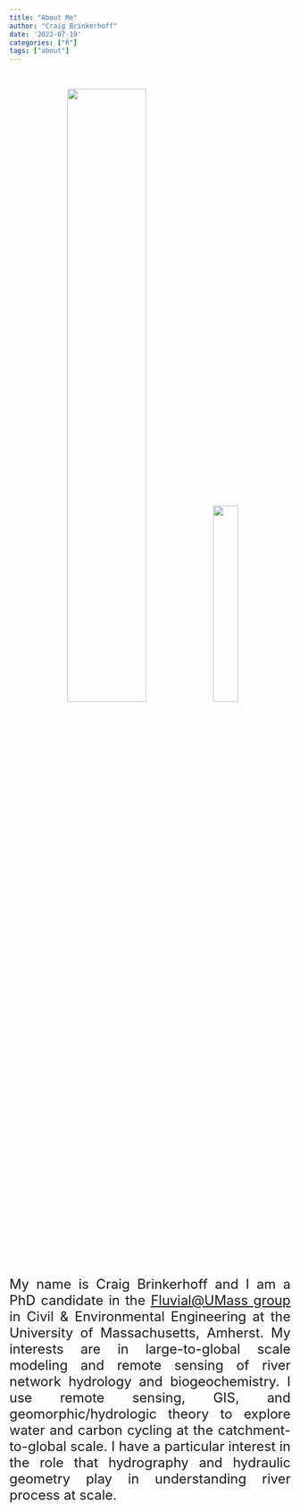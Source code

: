 ```yaml
---
title: "About Me"
author: "Craig Brinkerhoff"
date: '2022-07-19'
categories: ["R"]
tags: ["about"]
---
```


<br>
<center>
![](pic1.jpg){width=53%} ![](pic2.jpg){width=30%}

</center>
<br>
<font size="5"><div style="text-align: justify">
My name is Craig Brinkerhoff and I am a PhD candidate in the [Fluvial@UMass group](https://blogs.umass.edu/cjgleason/) in Civil & Environmental Engineering at the University of Massachusetts, Amherst. My interests are in large-to-global scale modeling and remote sensing of river network hydrology and biogeochemistry. I use remote sensing, GIS, and geomorphic/hydrologic theory to explore water and carbon cycling at the catchment-to-global scale. I have a particular interest in the role that hydrography and hydraulic geometry play in understanding river process at scale.
<br><br>
<!--
I am also chronically ill and an advocate for accessible, transparent, and anti-abelist geoscience pedagogy that is inclusive of all disabilities (regardless of their visibility).
<br><br>
-->